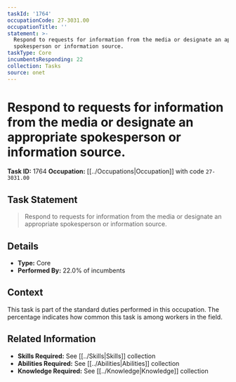 ```yaml
---
taskId: '1764'
occupationCode: 27-3031.00
occupationTitle: ''
statement: >-
  Respond to requests for information from the media or designate an appropriate
  spokesperson or information source.
taskType: Core
incumbentsResponding: 22
collection: Tasks
source: onet
---
```

# Respond to requests for information from the media or designate an appropriate spokesperson or information source.

**Task ID:** 1764
**Occupation:** [[../Occupations|Occupation]] with code `27-3031.00`

## Task Statement

> Respond to requests for information from the media or designate an appropriate spokesperson or information source.

## Details

- **Type:** Core
- **Performed By:** 22.0% of incumbents

## Context

This task is part of the standard duties performed in this occupation. The percentage indicates how common this task is among workers in the field.

## Related Information

- **Skills Required:** See [[../Skills|Skills]] collection
- **Abilities Required:** See [[../Abilities|Abilities]] collection
- **Knowledge Required:** See [[../Knowledge|Knowledge]] collection
